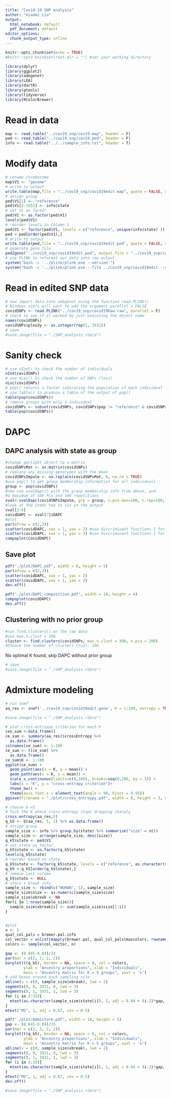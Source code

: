 ---
title: "Covid-19 SNP analysis"
author: "Xiaomi Liu"
output:
  html_notebook: default
  pdf_document: default
editor_options: 
  chunk_output_type: inline
---

```{r setup, include=FALSE}
knitr::opts_chunk$set(echo = TRUE)
#knitr::opts_knit$set(root.dir = "") #set your working directory
```

```{r, message=FALSE}
library(dplyr)
library(ggplot2)
library(adegenet)
library(LEA)
library(dartR)
library(gtools)
library(tidyverse)
library(RColorBrewer)
```

# Read in data
```{r}
map <- read.table("../cov19_snp/cov19.map", header = F)
ped <- read.table("../cov19_snp/cov19.ped", header = F)
info <- read.table("../../sample_info.txt", header = T)
```

# Modify data
```{r}
# rename chromosome
map$V1 <- "genome"
# write to output
write.table(map,file = "../cov19_snp/covid19edit.map", quote = FALSE, sep = "\t", row.names = FALSE, col.names = FALSE)
# assign group
ped$V1[1] <- "reference"
ped$V1[2:1931] <- info$state
# set V1 as factor
ped$V1 <- as.factor(ped$V1)
levels(ped$V1)
# reorder levels in Column 1
ped$V1 <- factor(ped$V1, levels = c("reference", unique(info$state) ))
ped <-ped[order(ped$V1),]
# write to output
write.table(ped,file = "../cov19_snp/covid19edit.ped", quote = FALSE, sep = "\t", row.names = FALSE, col.names = FALSE)
# generate geno file
ped2geno("../cov19_snp/covid19edit.ped", output.file = "../cov19_snp/covid19edit.geno")
# use PLINK to reformat our data into raw output
system("bash -c '../plink/plink.exe --version'")
system("bash -c '../plink/plink.exe --file ../cov19_snp/covid19edit --chr-set -1 --allow-extra-chr --recodeA --out ../cov19_snp/covid19Raw'")
```

# Read in edited SNP data

```{r}
# now import data into adegenet using the function read.PLINK()
# Windows users will want to add the argument parallel = FALSE
covidSNPs <- read.PLINK("../cov19_snp/covid19Raw.raw", parallel = F)
# check to see if it worked by just executing the object name
names(covidSNPs)
covidSNPs$ploidy <- as.integer(rep(1, 1931))
# save
#save.image(file = "./SNP_analysis.rdata")
```

# Sanity check
```{r}
# use nInd() to check the number of individuals
nInd(covidSNPs)
# use nLoc() to check the number of SNPs (loci)
nLoc(covidSNPs)
# pop() returns a factor indicating the population of each individual
# use table() to produce a table of the output of pop()
table(pop(covidSNPs))
# remove groups with only 1 individual
covidSNPs <- subset(covidSNPs, covidSNPs$pop != "reference" & covidSNPs$pop != "FL")
table(pop(covidSNPs))
```

# DAPC

## DAPC analysis with state as group
```{r, cache=TRUE}
#change genlight object to a matrix
covidSNPsMat <- as.matrix(covidSNPs)
# replace any missing genotypes with the mean
covidSNPsImpute <- na.replace(covidSNPsMat, 0, na.rm = TRUE)
#use pop() to get group membership information for all individuals
group <- pop(covidSNPs)
#now use xvalDapc() with the group membership info from above, and
#a maximum of 100 PCs and 100 repetitions
xval<-xvalDapc(covidSNPsImpute, grp = group, n.pca.max=100, n.rep=100, parallel = "multicore", ncpus = 8)
#look at the items two to six in the output
xval[2:6]
covidDAPC <- xval[7]$DAPC
#plot
par(mfrow = c(2,2))
scatter(covidDAPC, xax = 1, yax = 2) #use discriminant functions 1 for the x-axis & 2 for the y-axis
scatter(covidDAPC, xax = 1, yax = 3) #use discriminant functions 1 for the x-axis & 3 for the y-axis
compoplot(covidDAPC)
```
## Save plot

```{r}
pdf("./plot/DAPC.pdf", width = 8, height = 5)
par(mfrow = c(2,2))
scatter(covidDAPC, xax = 1, yax = 2)
scatter(covidDAPC, xax = 1, yax = 3)
dev.off() 

pdf("./plot/DAPC_composition.pdf", width = 10, height = 4)
compoplot(covidDAPC)
dev.off()
```
## Clustering with no prior group

```{r, cache = TRUE}
#run find.clusters() on the raw data
#use max.n.clust = 100
cluster <- find.clusters(covidSNPs, max.n.clust = 300, n.pca = 200)
#Choose the number of clusters (>=2): 100
```

No optimal K found, skip DAPC without prior group

```{r}
# save
#save.image(file = "./SNP_analysis.rdata")
```

# Admixture modeling
```{r, results = "hide", cache=TRUE}
# run snmf 
aa_res <- snmf('../cov19_snp/covid19edit.geno', K = 1:100, entropy = TRUE, CPU = 6, project = "new")
```

```{r}
#save.image(file = "./SNP_analysis.rdata")
```

```{r}
# plot cross-entroypy criterion for each K
ces_sum <-data.frame()
ce_sum <- summary(aa_res)$crossEntropy %>%
  as.data.frame()
colnames(ce_sum) <- 1:100
ce_sum <- t(ce_sum) %>%
  as.data.frame()
ce_sum$K <- 1:100
ggplot(ce_sum) +
  geom_point(aes(x = K, y = mean)) +
  geom_path(aes(x = K, y = mean)) +
  scale_x_continuous(limits=c(0,100), breaks=seq(0,100, by = 5)) +
  labs(x = "K", y = "cross-entropy criterion")+
  theme_bw() +
  theme(axis.text.x = element_text(angle = 90, hjust = 0.95))
ggsave(filename = "./plot/cross_entroypy.pdf", width = 8, height = 3, units = "in")
```

```{r}
# choose k =5
# Pick the K where cross-entropy stops dropping sharply
cross.entropy(aa_res,5)
q_k5 <- Q(aa_res, 5, 1) %>% as.data.frame()
# assign group
sample_size <- info %>% group_by(state) %>% summarise("size" = n())
sample_size <- arrange(sample_size, desc(size))
q_k5$state <- ped$V1
# set state as factor
q_k5$state <- as.factor(q_k5$state)
levels(q_k5$state)
# reorder based on state
q_k5$state <- factor(q_k5$state, levels = c("reference", as.character(sample_size$state)))
q_k5 <-q_k5[order(q_k5$state),]
# remove last column
q_k5$state <- NULL
# store x break info
sample_size <- rbind(c("WUHAN", 1), sample_size)
sample_size$size <- as.numeric(sample_size$size)
sample_size$xbreak <- NA
for(i in 1:nrow(sample_size)){
  sample_size$xbreak[i] <- sum(sample_size$size[1:i])
}


#plot
n <- 5
qual_col_pals = brewer.pal.info
col_vector = unlist(mapply(brewer.pal, qual_col_pals$maxcolors, rownames(qual_col_pals)))
colors <- sample(col_vector, n)

gap <- (0.845-0.04)/33
par(mar = c(2, 2, 2, 2)) 
barplot(t(q_k5), border = NA, space = 0, col = colors, 
        ylab = "Ancestry proportions", xlab = "Individuals", 
        main = "Ancestry matrix for K = 5 groups", xaxt = 'n')
# add boxes around each sampling site
abline(v = c(0, sample_size$xbreak), lwd = 2)
segments(0, 0, 1931, 0, lwd = 3)
segments(0, 1, 1931, 1, lwd = 3)
for (i in 2:35){
  mtext(as.character(sample_size$state[i]), 1, adj = 0.04 + (i-2)*gap, cex = 0.5)
}
mtext("MS", 1, adj = 0.87, cex = 0.5)
```
```{r}
pdf("./plot/Admixture.pdf", width = 18, height = 5)
gap <- (0.845-0.04)/33
par(mar = c(2, 2, 2, 2)) 
barplot(t(q_k5), border = NA, space = 0, col = colors, 
        ylab = "Ancestry proportions", xlab = "Individuals", 
        main = "Ancestry matrix for K = 5 groups", xaxt = 'n')
abline(v = c(0, sample_size$xbreak), lwd = 2)
segments(0, 0, 1931, 0, lwd = 3)
segments(0, 1, 1931, 1, lwd = 3)
for (i in 2:35){
  mtext(as.character(sample_size$state[i]), 1, adj = 0.04 + (i-2)*gap, cex = 0.5)
}
mtext("MS", 1, adj = 0.87, cex = 0.5)
dev.off() 
```

```{r}
#save.image(file = "./SNP_analysis.rdata")
```


